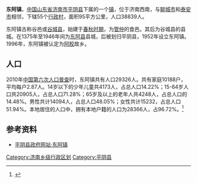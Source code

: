 '''东阿镇'''，[[中国|中国]][[山东省|山东省]][[济南市|济南市]][[平阴县|平阴县]]下属的一个[[镇|镇]]，位于济南西南，与[[聊城市|聊城市]]和[[泰安市|泰安市]]相邻，下辖55个[[村民委员会|行政村]]，面积95平方公里，人口38839人。

东阿镇古称谷邑或[[谷城县|谷城县]]，始建于[[春秋时期|春秋时期]]，为[[管仲|管仲]]的食邑。其后为谷城县的县城。在1375年至1946年间为[[东阿县|东阿县]]县城，后被划归平阴县，1952年设立东阿镇。1996年，东阿镇被认定为[[阿胶|阿胶]]故乡。
== 人口 ==

2010年[[中国第六次人口普查|中国第六次人口普查]]时，东阿镇共有人口29326人。共有家庭10188户，平均每户2.87人。14岁以下的少年儿童共4173人，占总人口14.22%；15-64岁人口共20905人，占总人口71.28%；65岁及以上的老年人共4248人，占总人口的14.48%。男性共计14094人，占总人口48.05%；女性共计15232，占总人口51.94%。本地居住的人口中，拥有本地户籍的人口为28366人，占96.72%。<ref name="人口普查2010">{{cite web| url =http://www.yearbookchina.com/navipage-n2013030152000017.html| title =《中国2010年人口普查分乡、镇、街道资料》| author =中国国务院人口普查办公室、中国国家统计局人口就业统计司等| year =2010| website =统计年鉴分享平台| page =表15 山东省乡、镇、街道人口| format =收费| access-date =2018-07-19| archive-url =https://web.archive.org/web/20180719084356/http://www.yearbookchina.com/navipage-n2013030152000017.html| archive-date =2018-07-19| dead-url =yes}}</ref>

==参考资料==
*[https://web.archive.org/web/20080112110748/http://www.pingyin.gov.cn/html/gaikuang/pyxz/2006/1015/06101521232250.html 平阴县政府网站·东阿镇]
{{shandong-stub}}

{{平阴县行政区划}}
[[Category:济南乡级行政区划|Category:济南乡级行政区划]]
[[Category:平阴县|Category:平阴县]]